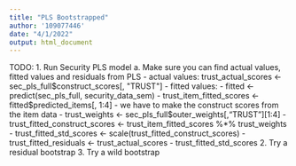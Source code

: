 ```yaml
---
title: "PLS Bootstrapped"
author: '109077446'
date: "4/1/2022"
output: html_document
---
```



TODO:
1. Run Security PLS model
  a. Make sure you can find actual values, fitted values and residuals from PLS
    - actual values: trust_actual_scores <- sec_pls_full$construct_scores[, "TRUST"]
    - fitted values:
      - fitted <- predict(sec_pls_full, security_data_sem)
      - trust_item_fitted_scores <- fitted$predicted_items[, 1:4]
      - we have to make the construct scores from the item data
      - trust_weights <- sec_pls_full$outer_weights[,"TRUST"][1:4]
      - trust_fitted_construct_scores <- trust_item_fitted_scores %*% trust_weights
      - trust_fitted_std_scores <- scale(trust_fitted_construct_scores)
    - trust_fitted_residuals <- trust_actual_scores - trust_fitted_std_scores
2. Try a residual bootstrap
3. Try a wild bootstrap
